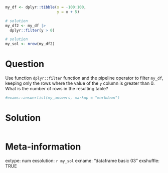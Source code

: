 ```r
my_df <- dplyr::tibble(x = -100:100, 
                       y = x + 5)

# solution
my_df2 <- my_df |>
  dplyr::filter(y > 0)

# solution
my_sol <- nrow(my_df2)
```

Question
========

Use function `dplyr::filter` function and the pipeline operator to filter `my_df`, keeping only the rows where the value of the `y` column is greater than 0. What is the number of rows in the resulting table?

```r
#exams::answerlist(my_answers, markup = "markdown")
```

Solution
================

```r
```


Meta-information
================
extype: num
exsolution: `r my_sol`
exname: "dataframe basic 03"
exshuffle: TRUE

